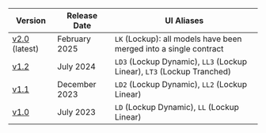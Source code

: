 | Version                                          | Release Date  | UI Aliases                                                             |
| ------------------------------------------------ | ------------- | ---------------------------------------------------------------------- |
| [v2.0](/guides/lockup/deployments) (latest)      | February 2025 | `LK` (Lockup): all models have been merged into a single contract      |
| [v1.2](/guides/lockup/previous-deployments/v1.2) | July 2024     | `LD3` (Lockup Dynamic), `LL3` (Lockup Linear), `LT3` (Lockup Tranched) |
| [v1.1](/guides/lockup/previous-deployments/v1.1) | December 2023 | `LD2` (Lockup Dynamic), `LL2` (Lockup Linear)                          |
| [v1.0](/guides/lockup/previous-deployments/v1.0) | July 2023     | `LD` (Lockup Dynamic), `LL` (Lockup Linear)                            |
